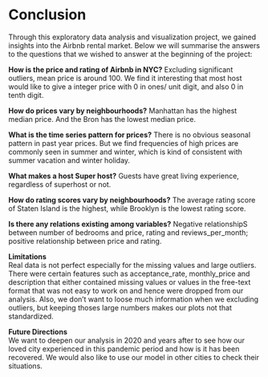 # Conclusion

Through this exploratory data analysis and visualization project, we gained insights into the Airbnb rental market. Below we will summarise the answers to the questions that we wished to answer at the beginning of the project:

**How is the price and rating of Airbnb in NYC?** Excluding significant outliers, mean price is around 100. We find it interesting that most host would like to give a integer price with 0 in ones/ unit digit, and also 0 in tenth digit.  
  
**How do prices vary by neighbourhoods?** Manhattan has the highest median price. And the Bron has the lowest median price.  
  
**What is the time series pattern for prices?**  There is no obvious seasonal pattern in past year prices. But we find frequencies of high prices are commonly seen in summer and winter, which is kind of consistent with summer vacation and winter holiday.   
  
**What makes a host Super host?** Guests have great living experience, regardless of superhost or not.  
  
**How do rating scores vary by neighbourhoods?** The average rating score of Staten Island is the highest, while Brooklyn is the lowest rating score.   
  
**Is there any relations existing among variables?** Negative relationshipS between number of bedrooms and price, rating and reviews_per_month; positive relationship between price and rating.  
  
  
**Limitations**  
Real data is not perfect especially for the missing values and large outliers. There were certain features such as acceptance_rate, monthly_price and description that either contained missing values or values in the free-text format that was not easy to work on and hence were dropped from our analysis. Also, we don't want to loose much information when we excluding outliers, but keeping thoses large numbers makes our plots not that standardized.  
  

**Future Directions**  
We want to deepen our analysis in 2020 and years after to see how our loved city experienced in this pandemic period and how is it has been recovered. We would also like to use our model in other cities to check their situations.  